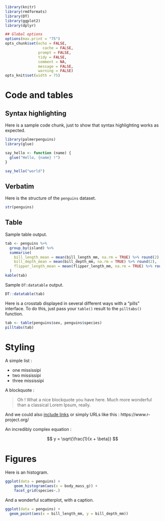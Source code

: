 

```r
library(knitr)
library(rmdformats)
library(DT)
library(ggplot2)
library(dplyr)

## Global options
options(max.print = "75")
opts_chunk$set(echo = FALSE,
	             cache = FALSE,
               prompt = FALSE,
               tidy = FALSE,
               comment = NA,
               message = FALSE,
               warning = FALSE)
opts_knit$set(width = 75)
```

# Code and tables

## Syntax highlighting

Here is a sample code chunk, just to show that syntax highlighting works as expected.

```r
library(palmerpenguins)
library(glue)

say_hello <- function (name) {
  glue("Hello, {name} !")
}

say_hello("world")
```


## Verbatim

Here is the structure of the `penguins` dataset.

```r
str(penguins)
```

## Table

Sample table output.

```r
tab <- penguins %>% 
  group_by(island) %>% 
  summarise(
    bill_length_mean = mean(bill_length_mm, na.rm = TRUE) %>% round(2),
    bill_depth_mean = mean(bill_depth_mm, na.rm = TRUE) %>% round(2),
    flipper_length_mean = mean(flipper_length_mm, na.rm = TRUE) %>% round(2),
  )
kable(tab)
```

Sample `DT:datatable` output.

```r
DT::datatable(tab)
```

Here is a crosstab displayed in several different ways with a "pills"
interface. To do this, just pass your `table()` result to the `pilltabs()`
function.

```r
tab <- table(penguins$sex, penguins$species)
pilltabs(tab)

```

# Styling

A simple list : 

- one mississipi
- two mississipi
- three mississipi


A blockquote :

> Oh ! What a nice blockquote you have here. Much more wonderful than a classical Lorem Ipsum, really.

And we could also [include links](https://www.r-project.org/) or simply URLs like this : https://www.r-project.org/

An incredibly complex equation :

$$ y = \sqrt{\frac{1}{x + \beta}} $$


# Figures

Here is an histogram.

```r
ggplot(data = penguins) +
    geom_histogram(aes(x = body_mass_g)) +
    facet_grid(species~.)

```

And a wonderful scatterplot, with a caption.

```r
ggplot(data = penguins) + 
  geom_point(aes(x = bill_length_mm, y = bill_depth_mm))
```


